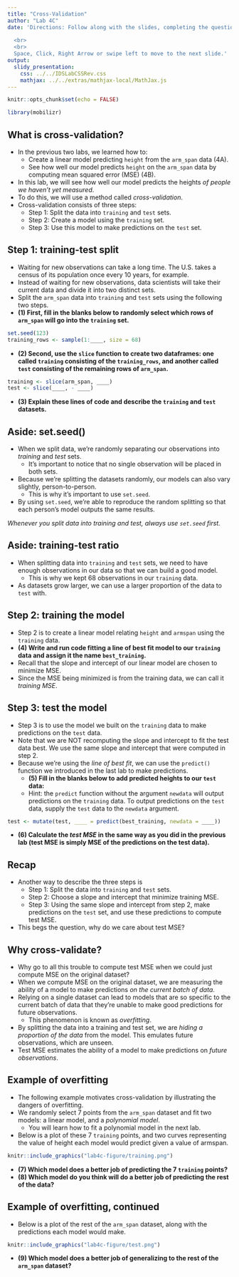 ```yaml
---
title: "Cross-Validation"
author: "Lab 4C"
date: 'Directions: Follow along with the slides, completing the questions in <font color=#25679E><b>blue</b></font> on your computer, and answering the questions in **red** in your journal.  
  
  <br>
  <br>
  Space, Click, Right Arrow or swipe left to move to the next slide.'
output: 
  slidy_presentation: 
    css: ../../IDSLabCSSRev.css
    mathjax: ../../extras/mathjax-local/MathJax.js
---
```


```r
knitr::opts_chunk$set(echo = FALSE)
```

```r
library(mobilizr)
```

## What is cross-validation?

- In the previous two labs, we learned how to:
    - Create a linear model predicting `height` from the `arm_span` data (4A).
    - See how well our model predicts `height` on the `arm_span` data by computing mean squared error (MSE) (4B).
- In this lab, we will see how well our model predicts the heights *of people we haven't yet measured*.
- To do this, we will use a method called _cross-validation_.
- Cross-validation consists of three steps:
    - Step 1: Split the data into `training` and `test` sets.
    - Step 2: Create a model using the `training` set.
    - Step 3: Use this model to make predictions on the `test` set.

## Step 1: training-test split

- Waiting for new observations can take a long time. The U.S. takes a census of its population once every 10 years, for example.
- Instead of waiting for new observations, data scientists will take their current data and divide it into two distinct sets.
- <span class="blue">Split the `arm_span` data into `training` and `test` sets using the following two steps.</span>
- **(1) First, fill in the blanks below to randomly select which rows of `arm_span` will go into the `training` set.**
```r
set.seed(123)
training_rows <- sample(1:____, size = 68)
```

- **(2) Second, use the `slice` function to create two dataframes: one called `training` consisting of the `training_rows`, and another called `test` consisting of the remaining rows of `arm_span`.**

```r
training <- slice(arm_span, ____)
test <- slice(____, - ____)
```

- **(3) Explain these lines of code and describe the `training` and `test` datasets.**

## Aside: set.seed()

- When we split data, we're randomly separating our observations into _training_ and _test_ sets.
    - It's important to notice that no single observation will be placed in both sets.
- Because we're splitting the datasets randomly, our models can also vary slightly, person-to-person.
    - This is why it's important to use `set.seed`.
- By using `set.seed`, we're able to reproduce the random splitting so that each person's model outputs the same results.

_Whenever you split data into training and test, always use `set.seed` first._

## Aside: training-test ratio

- When splitting data into `training` and `test` sets, we need to have enough observations in our data so that we can build a good model.
    - This is why we kept 68 observations in our `training` data.
- As datasets grow larger, we can use a larger proportion of the data to `test` with.

## Step 2: training the model

- Step 2 is to create a linear model relating `height` and `armspan` using the `training` data.
- **(4) Write and run code fitting a line of best fit model to our `training` data and assign it the name `best_training`.**
- Recall that the slope and intercept of our linear model are chosen to minimize MSE. 
- Since the MSE being minimized is from the training data, we can call it _training MSE_.

## Step 3: test the model

- Step 3 is to use the model we built on the `training` data to make predictions on the `test` data.
- Note that we are NOT recomputing the slope and intercept to fit the test data best. We use the same slope and intercept that were computed in step 2.
- Because we're using the _line of best fit_, we can use the `predict()` function we introduced in the last lab to make predictions.
    - **(5) Fill in the blanks below to add predicted heights to our `test` data:**
    - Hint: the `predict` function without the argument `newdata` will output predictions on the `training` data. To output predictions on the `test` data, supply the `test` data to the `newdata` argument.
    

```r
test <- mutate(test, ____ = predict(best_training, newdata = ____))
```

- **(6) Calculate the _test MSE_ in the same way as you did in the previous lab (test MSE is simply MSE of the predictions on the test data).**


## Recap

- Another way to describe the three steps is
  - Step 1: Split the data into `training` and `test` sets.
  - Step 2: Choose a slope and intercept that minimize training MSE.
  - Step 3: Using the same slope and intercept from step 2, make predictions on the `test` set, and use these predictions to compute test MSE.
- This begs the question, why do we care about test MSE?

## Why cross-validate?

- Why go to all this trouble to compute test MSE when we could just compute MSE on the original dataset?
- When we compute MSE on the original dataset, we are measuring the ability of a model to make predictions *on the current batch of data*.
- Relying on a single dataset can lead to models that are so specific to the current batch of data that they're unable to make good predictions for future observations.
    - This phenomenon is known as _overfitting_.
- By splitting the data into a training and test set, we are *hiding a proportion of the data* from the model. This emulates future observations, which are unseen.
- Test MSE estimates the ability of a model to make predictions on *future observations*.

## Example of overfitting

- The following example motivates cross-validation by illustrating the dangers of overfitting.
- We randomly select 7 points from the `arm_span` dataset and fit two models: a linear model, and a _polynomial model_.
    - You will learn how to fit a polynomial model in the next lab.
- Below is a plot of these 7 `training` points, and two curves representing the value of height each model would predict given a value of armspan.

```r
knitr::include_graphics("lab4c-figure/training.png")
```

- **(7) Which model does a better job of predicting the 7 `training` points?**
- **(8) Which model do you think will do a better job of predicting the rest of the data?**

## Example of overfitting, continued

- Below is a plot of the rest of the `arm_span` dataset, along with the predictions each model would make.

```r
knitr::include_graphics("lab4c-figure/test.png")
```

- **(9) Which model does a better job of generalizing to the rest of the `arm_span` dataset?**

